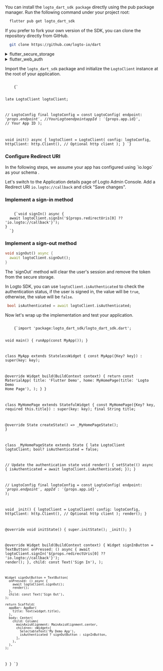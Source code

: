 
<Steps>
<Step title="Install Logto SDK">

<Tabs>

<TabItem value="pub" label="pub.dev">

You can install the `logto_dart_sdk package` directly using the pub package manager.
Run the following command under your project root:

```sh
  flutter pub get logto_dart_sdk
```

</TabItem>

<TabItem value="github" label="github">

If you prefer to fork your own version of the SDK, you can clone the repository directly from GitHub.

```sh
  git clone https://github.com/logto-io/dart
```

</TabItem>

</Tabs>

</Step>

<Step title="Dependency settings" subtitle="2 steps">

<details>

<summary>flutter_secure_storage</summary>

<p>

We use [flutter_secure_storage](https://pub.dev/packages/flutter_secure_storage) to implement the cross-platform persistent secure token storage.

- Keychain is used for iOS
- AES encryption is used for Android.

### Config Android version:

In `[project]/android/app/build.gradle` set minSdkVersion to >= 18.

```gradle
android {
    ...

    defaultConfig {
        ...
        minSdkVersion 18
        ...
    }
}
```

### Disable autobackup:

<InlineNotification>
  By default Android backups data on Google Drive. It can cause exception
  `java.security.InvalidKeyException:Failed` to unwrap key.
  <br />
  You will need to either disable `autobackup` or exclude `sharedprefs` used by the
  FlutterSecureStorage plugin.
</InlineNotification>

1. To disable `autobackup`, go to your app manifest file and set the boolean value `android:allowBackup`:

   ```xml
   <manifest ... >
       ...
       <application
         android:allowBackup="false"
         android:fullBackupContent="false"
         ...
       >
           ...
       </application>
   </manifest>

   ```

2. To exclude `sharedprefs` for FlutterSecureStorage.

   If you need to enable the `android:fullBackupContent` for your app. Set up a backup rule to [exclude](https://developer.android.com/guide/topics/data/autobackup#IncludingFiles) the prefs used by the plugin:

   ```xml
   <application ...
     android:fullBackupContent="@xml/backup_rules">
   </application>
   ```

   ```xml
   <?xml version="1.0" encoding="utf-8"?>
   <full-backup-content>
     <exclude domain="sharedpref" path="FlutterSecureStorage"/>
   </full-backup-content>
   ```

Please check [flutter_secure_storage](https://pub.dev/packages/flutter_secure_storage#configure-android-version) for more details.

</p>

</details>

<details>

<summary>flutter_web_auth</summary>

<p>

[flutter_web_auth](https://pub.dev/packages/flutter_web_auth) is used behind Logto's flutter SDK. We rely on its webview-based interaction interface to open Logto's authorization pages.

<InlineNotification>

Under the hood, this plugin uses `ASWebAuthenticationSession` on iOS 12+ and macOS 10.15+,
`SFAuthenticationSession` on iOS 11, Chrome Custom Tabs on Android and opens a new window on Web.
You can build it with iOS 8+, but it is currently only supported by iOS 11 or higher.

</InlineNotification>

Andorid:

In order to capture the callback url from Logto's sign-in web page, you will need to register your sign-in redirectUri to the `AndroidManifest.xml`.

```xml
<activity android:name="com.linusu.flutter_web_auth.CallbackActivity" android:exported="true">
  <intent-filter android:label="flutter_web_auth">
    <action android:name="android.intent.action.VIEW"/>
    <category android:name="android.intent.category.DEFAULT"/>
    <category android:name="android.intent.category.BROWSABLE"/>
    <data android:scheme="io.logto"/>
  </intent-filter>
</activity>
```

</p>

</details>

</Step>

<Step title="Init LogtoClient" subtitle="1 step">

Import the `logto_dart_sdk` package and initialize the `LogtoClient` instance at the root of your application.

<Code className="language-dart">
    {`

late LogtoClient logtoClient;

// LogtoConfig
final logtoConfig = const LogtoConfig(
  endpoint: '${props.endpoint}', // Your Logto endpoint
  appId: '${props.app.id}', // Your App ID
);

void init() async {
  logtoClient = LogtoClient(
    config: logtoConfig,
    httpClient: http.Client(), // Optional http client
  );
}
`}
</Code>

</Step>
<Step title="Sign In" subtitle="2 steps">

### Configure Redirect URI

<InlineNotification>
  In the following steps, we assume your app has configured using `io.logo` as your schema .
</InlineNotification>

Let's switch to the Application details page of Logto Admin Console. Add a Redirect URI `io.logto://callback` and click "Save changes".

<UriInputField name="redirectUris" />

### Implement a sign-in method

<Code className="language-dart">
    {`void signIn() async {
  await logtoClient.signIn('${props.redirectUris[0] ?? 'io.logto://callback'}');
}
  `}
</Code>

</Step>

<Step title="Sign Out" subtitle="1 step">

### Implement a sign-out method

```dart
void signOut() async {
  await logtoClient.signOut();
}
```

<InlineNotification>
  The `signOut` method will clear the user's session and remove the token from the secure storage.
</InlineNotification>

</Step>

<Step title="Handle authentication state" subtitle="1 step">

In Logto SDK, you can use `logtoClient.isAuthenticated` to check the authentication status, if the
user is signed in, the value will be `true`, otherwise, the value will be `false`.

```dart
 bool isAuthenticated = await logtoClient.isAuthenticated;
```

</Step>

<Step title="Checkpoint: Test your application" subtitle="1 step">

Now let's wrap up the implementation and test your application.

<Code className="language-dart">
    {`import 'package:logto_dart_sdk/logto_dart_sdk.dart';

void main() {
  runApp(const MyApp());
}

class MyApp extends StatelessWidget {
  const MyApp({Key? key}) : super(key: key);

  @override
  Widget build(BuildContext context) {
    return const MaterialApp(
      title: 'Flutter Demo',
      home: MyHomePage(title: 'Logto Demo Home Page'),
    );
  }
}

class MyHomePage extends StatefulWidget {
  const MyHomePage({Key? key, required this.title}) : super(key: key);
  final String title;

  @override
  State<MyHomePage> createState() => _MyHomePageState();
}

class _MyHomePageState extends State<MyHomePage> {
  late LogtoClient logtoClient;
  bool? isAuthenticated = false;

  // Update the authentication state
  void render() {
    setState(() async {
      isAuthenticated = await logtoClient.isAuthenticated;
    });
  }

  // LogtoConfig
  final logtoConfig = const LogtoConfig(
    endpoint: '${props.endpoint}',
    appId: '${props.app.id}',
  );

  void _init() {
    logtoClient = LogtoClient(
      config: logtoConfig,
      httpClient: http.Client(), // Optional http client
    );
    render();
  }

  @override
  void initState() {
    super.initState();
    _init();
  }

  @override
  Widget build(BuildContext context) {
    Widget signInButton = TextButton(
      onPressed: () async {
        await logtoClient.signIn('${props.redirectUris[0] ?? 'io.logto://callback'}');
        render();
      },
      child: const Text('Sign In'),
    );

    Widget signOutButton = TextButton(
      onPressed: () async {
        await logtoClient.signOut();
        render();
      },
      child: const Text('Sign Out'),
    );

    return Scaffold(
      appBar: AppBar(
        title: Text(widget.title),
      ),
      body: Center(
        child: Column(
          mainAxisAlignment: MainAxisAlignment.center,
          children: <Widget>[
            SelectableText('My Demo App'),
            isAuthenticated ? signOutButton : signInButton,
          ],
        ),
      ),
    );
  }
}
`}
</Code>

</Step>

</Steps>
